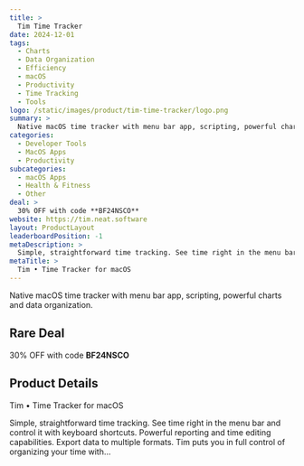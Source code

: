 ```yaml
---
title: >
  Tim Time Tracker
date: 2024-12-01
tags:
  - Charts
  - Data Organization
  - Efficiency
  - macOS
  - Productivity
  - Time Tracking
  - Tools
logo: /static/images/product/tim-time-tracker/logo.png
summary: >
  Native macOS time tracker with menu bar app, scripting, powerful charts and data organization.
categories:
  - Developer Tools
  - MacOS Apps
  - Productivity
subcategories:
  - macOS Apps
  - Health & Fitness
  - Other
deal: >
  30% OFF with code **BF24NSCO**
website: https://tim.neat.software
layout: ProductLayout
leaderboardPosition: -1
metaDescription: >
  Simple, straightforward time tracking. See time right in the menu bar and control it with keyboard shortcuts. Powerful reporting and time editing capabilities. Export data to multiple formats. Tim puts you in full control of organizing your time with…
metaTitle: >
  Tim • Time Tracker for macOS
---
```

Native macOS time tracker with menu bar app, scripting, powerful charts and data organization.

## Rare Deal

30% OFF with code **BF24NSCO**

## Product Details

Tim • Time Tracker for macOS

Simple, straightforward time tracking. See time right in the menu bar and control it with keyboard shortcuts. Powerful reporting and time editing capabilities. Export data to multiple formats. Tim puts you in full control of organizing your time with…
